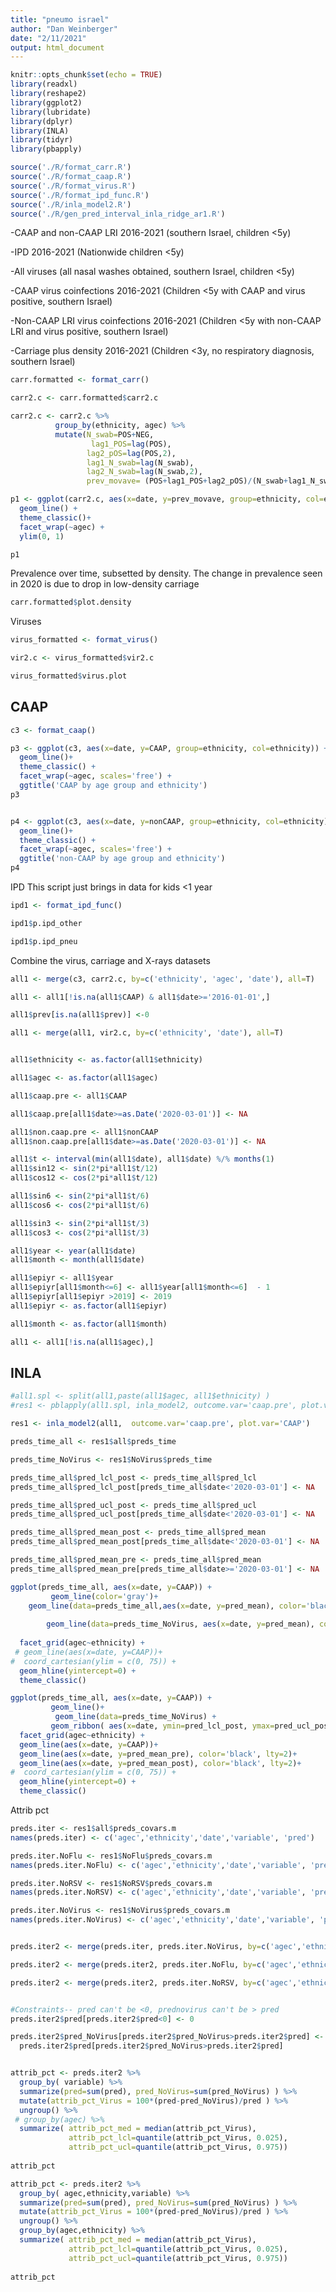 ```yaml
---
title: "pneumo israel"
author: "Dan Weinberger"
date: "2/11/2021"
output: html_document
---
```


```r
knitr::opts_chunk$set(echo = TRUE)
library(readxl)
library(reshape2)
library(ggplot2)
library(lubridate)
library(dplyr)
library(INLA)
library(tidyr)
library(pbapply)

source('./R/format_carr.R')
source('./R/format_caap.R')
source('./R/format_virus.R')
source('./R/format_ipd_func.R')
source('./R/inla_model2.R')
source('./R/gen_pred_interval_inla_ridge_ar1.R')

```

-CAAP and non-CAAP LRI 2016-2021 (southern Israel, children <5y)

-IPD 2016-2021 (Nationwide children <5y)

-All viruses (all nasal washes obtained, southern Israel, children <5y)

-CAAP virus coinfections 2016-2021 (Children <5y with CAAP and virus positive, southern Israel)

-Non-CAAP LRI virus coinfections 2016-2021 (Children <5y with non-CAAP LRI and virus positive, southern Israel)

-Carriage plus density 2016-2021 (Children <3y, no respiratory diagnosis, southern Israel)
 

```r
carr.formatted <- format_carr()

carr2.c <- carr.formatted$carr2.c

carr2.c <- carr2.c %>%
          group_by(ethnicity, agec) %>%
          mutate(N_swab=POS+NEG,
                  lag1_POS=lag(POS),
                 lag2_pOS=lag(POS,2),
                 lag1_N_swab=lag(N_swab),
                 lag2_N_swab=lag(N_swab,2),
                 prev_movave= (POS+lag1_POS+lag2_pOS)/(N_swab+lag1_N_swab+lag2_N_swab))

p1 <- ggplot(carr2.c, aes(x=date, y=prev_movave, group=ethnicity, col=ethnicity))+
  geom_line() +
  theme_classic()+
  facet_wrap(~agec) +
  ylim(0, 1)

p1
```

Prevalence over time, subsetted by density. The change in prevalence seen in 2020 is due to drop in low-density carriage 
```r
carr.formatted$plot.density
```

Viruses

```r
virus_formatted <- format_virus()

vir2.c <- virus_formatted$vir2.c

virus_formatted$virus.plot
```

## CAAP

```r
c3 <- format_caap()

p3 <- ggplot(c3, aes(x=date, y=CAAP, group=ethnicity, col=ethnicity)) +
  geom_line()+
  theme_classic() +
  facet_wrap(~agec, scales='free') +
  ggtitle('CAAP by age group and ethnicity')
p3


p4 <- ggplot(c3, aes(x=date, y=nonCAAP, group=ethnicity, col=ethnicity)) +
  geom_line()+
  theme_classic() +
  facet_wrap(~agec, scales='free') +
  ggtitle('non-CAAP by age group and ethnicity')
p4

```

IPD
This script just brings in data for kids <1 year
```r
ipd1 <- format_ipd_func()

ipd1$p.ipd_other

ipd1$p.ipd_pneu
```


Combine the virus, carriage and X-rays datasets
```r
all1 <- merge(c3, carr2.c, by=c('ethnicity', 'agec', 'date'), all=T)

all1 <- all1[!is.na(all1$CAAP) & all1$date>='2016-01-01',]

all1$prev[is.na(all1$prev)] <-0

all1 <- merge(all1, vir2.c, by=c('ethnicity', 'date'), all=T)


all1$ethnicity <- as.factor(all1$ethnicity)

all1$agec <- as.factor(all1$agec)

all1$caap.pre <- all1$CAAP

all1$caap.pre[all1$date>=as.Date('2020-03-01')] <- NA

all1$non.caap.pre <- all1$nonCAAP
all1$non.caap.pre[all1$date>=as.Date('2020-03-01')] <- NA

all1$t <- interval(min(all1$date), all1$date) %/% months(1) 
all1$sin12 <- sin(2*pi*all1$t/12)
all1$cos12 <- cos(2*pi*all1$t/12)

all1$sin6 <- sin(2*pi*all1$t/6)
all1$cos6 <- cos(2*pi*all1$t/6)

all1$sin3 <- sin(2*pi*all1$t/3)
all1$cos3 <- cos(2*pi*all1$t/3)

all1$year <- year(all1$date)
all1$month <- month(all1$date)

all1$epiyr <- all1$year
all1$epiyr[all1$month<=6] <- all1$year[all1$month<=6]  - 1
all1$epiyr[all1$epiyr >2019] <- 2019
all1$epiyr <- as.factor(all1$epiyr)

all1$month <- as.factor(all1$month)

all1 <- all1[!is.na(all1$agec),]

```



## INLA

```r
#all1.spl <- split(all1,paste(all1$agec, all1$ethnicity) )
#res1 <- pblapply(all1.spl, inla_model2, outcome.var='caap.pre', plot.var='CAAP')

res1 <- inla_model2(all1,  outcome.var='caap.pre', plot.var='CAAP')

```

```r

preds_time_all <- res1$all$preds_time

preds_time_NoVirus <- res1$NoVirus$preds_time

preds_time_all$pred_lcl_post <- preds_time_all$pred_lcl
preds_time_all$pred_lcl_post[preds_time_all$date<'2020-03-01'] <- NA

preds_time_all$pred_ucl_post <- preds_time_all$pred_ucl
preds_time_all$pred_ucl_post[preds_time_all$date<'2020-03-01'] <- NA

preds_time_all$pred_mean_post <- preds_time_all$pred_mean
preds_time_all$pred_mean_post[preds_time_all$date<'2020-03-01'] <- NA

preds_time_all$pred_mean_pre <- preds_time_all$pred_mean
preds_time_all$pred_mean_pre[preds_time_all$date>='2020-03-01'] <- NA

ggplot(preds_time_all, aes(x=date, y=CAAP)) +
         geom_line(color='gray')+
    geom_line(data=preds_time_all,aes(x=date, y=pred_mean), color='black', lty=2)+
  
        geom_line(data=preds_time_NoVirus, aes(x=date, y=pred_mean), col='red')+
  
  facet_grid(agec~ethnicity) +
 # geom_line(aes(x=date, y=CAAP))+
#  coord_cartesian(ylim = c(0, 75)) + 
  geom_hline(yintercept=0) +
  theme_classic()


```

```r
ggplot(preds_time_all, aes(x=date, y=CAAP)) +
         geom_line()+
          geom_line(data=preds_time_NoVirus) +
         geom_ribbon( aes(x=date, ymin=pred_lcl_post, ymax=pred_ucl_post),alpha=0.1, col='white' )+
  facet_grid(agec~ethnicity) +
  geom_line(aes(x=date, y=CAAP))+
  geom_line(aes(x=date, y=pred_mean_pre), color='black', lty=2)+
  geom_line(aes(x=date, y=pred_mean_post), color='black', lty=2)+
#  coord_cartesian(ylim = c(0, 75)) + 
  geom_hline(yintercept=0) +
  theme_classic()
```
Attrib pct
```r
preds.iter <- res1$all$preds_covars.m
names(preds.iter) <- c('agec','ethnicity','date','variable', 'pred')

preds.iter.NoFlu <- res1$NoFlu$preds_covars.m
names(preds.iter.NoFlu) <- c('agec','ethnicity','date','variable', 'pred_NoFlu')

preds.iter.NoRSV <- res1$NoRSV$preds_covars.m
names(preds.iter.NoRSV) <- c('agec','ethnicity','date','variable', 'pred_NoRSV')

preds.iter.NoVirus <- res1$NoVirus$preds_covars.m
names(preds.iter.NoVirus) <- c('agec','ethnicity','date','variable', 'pred_NoVirus')


preds.iter2 <- merge(preds.iter, preds.iter.NoVirus, by=c('agec','ethnicity','date','variable'))

preds.iter2 <- merge(preds.iter2, preds.iter.NoFlu, by=c('agec','ethnicity','date','variable'))

preds.iter2 <- merge(preds.iter2, preds.iter.NoRSV, by=c('agec','ethnicity','date','variable'))


#Constraints-- pred can't be <0, prednovirus can't be > pred
preds.iter2$pred[preds.iter2$pred<0] <- 0

preds.iter2$pred_NoVirus[preds.iter2$pred_NoVirus>preds.iter2$pred] <-
  preds.iter2$pred[preds.iter2$pred_NoVirus>preds.iter2$pred]


attrib_pct <- preds.iter2 %>%
  group_by( variable) %>%
  summarize(pred=sum(pred), pred_NoVirus=sum(pred_NoVirus) ) %>%
  mutate(attrib_pct_Virus = 100*(pred-pred_NoVirus)/pred ) %>%
  ungroup() %>%
 # group_by(agec) %>%
  summarize( attrib_pct_med = median(attrib_pct_Virus), 
             attrib_pct_lcl=quantile(attrib_pct_Virus, 0.025), 
             attrib_pct_ucl=quantile(attrib_pct_Virus, 0.975))
 
attrib_pct

attrib_pct <- preds.iter2 %>%
  group_by( agec,ethnicity,variable) %>%
  summarize(pred=sum(pred), pred_NoVirus=sum(pred_NoVirus) ) %>%
  mutate(attrib_pct_Virus = 100*(pred-pred_NoVirus)/pred ) %>%
  ungroup() %>%
  group_by(agec,ethnicity) %>%
  summarize( attrib_pct_med = median(attrib_pct_Virus), 
             attrib_pct_lcl=quantile(attrib_pct_Virus, 0.025), 
             attrib_pct_ucl=quantile(attrib_pct_Virus, 0.975))
 
attrib_pct
```

